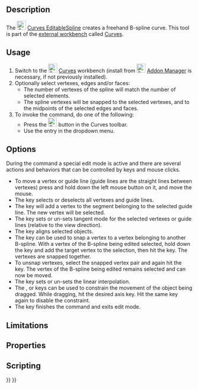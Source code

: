 <languages/>

{{Docnav
|[[Curves_Line|Line]]
|[[Curves_ExtendCurve|ExtendCurve]]
|[[Curves_Workbench|Curves]]
|IconL=Curves_Line.svg
|IconR=Curves_ExtendCurve.svg
|IconC=Curves_workbench_icon.svg
}}

{{GuiCommand
|Name=Curves EditableSpline
|MenuLocation=Curves → Freehand BSpline
|Workbenches=[[Curves_Workbench|Curves]]
}}

==Description==

The [[Image:Curves_EditableSpline.svg|24px]] [[Curves_EditableSpline|Curves EditableSpline]] creates a freehand B-spline curve. This tool is part of the [[External_workbenches|external workbench]] called [[Curves_Workbench|Curves]].

==Usage==

# Switch to the [[Image:Curves_workbench_icon.svg|24px]] [[Curves_Workbench|Curves]] workbench (install from [[Image:Std_AddonMgr.svg|24px]] [[Std_AddonMgr|Addon Manager]] is necessary, if not previously installed).
# Optionally select vertexes, edges and/or faces:
#* The number of vertexes of the spline will match the number of selected elements.
#* The spline vertexes will be snapped to the selected vertexes, and to the midpoints of the selected edges and faces.
# To invoke the command, do one of the following:
#* Press the [[Image:Curves_EditableSpline.svg|24px]] button in the Curves toolbar.
#* Use the {{MenuCommand|Curves → Freehand BSpline}} entry in the dropdown menu.

==Options==

During the command a special edit mode is active and there are several actions and behaviors that can be controlled by keys and mouse clicks.

* To move a vertex or guide line (guide lines are the straight lines between vertexes) press and hold down the left mouse button on it, and move the mouse.
* The {{KEY|A}} key selects or deselects all vertexes and guide lines.
* The {{KEY|I}} key will add a vertex to the segment belonging to the selected guide line. The new vertex will be selected.
* The {{KEY|T}} key sets or un-sets tangent mode for the selected vertexes or guide lines (relative to the view direction).
* The {{KEY|P}} key aligns selected objects.
* The {{KEY|S}} key can be used to snap a vertex to a vertex belonging to another B-spline. With a vertex of the B-spline being edited selected, hold down the {{KEY|Ctrl}} key and add the target vertex to the selection, then hit the {{KEY|S}} key. The vertexes are snapped together.
* To unsnap vertexes, select the snapped vertex pair and again hit the {{KEY|S}} key. The vertex of the B-spline being edited remains selected and can now be moved.
* The {{KEY|L}} key sets or un-sets the linear interpolation.
* The {{KEY|X}}, {{KEY|Y}} or {{KEY|Z}} keys can be used to constrain the movement of the object being dragged. While dragging, hit the desired axis key. Hit the same key again to disable the constraint.
* The {{KEY|Q}} key finishes the command and exits edit mode.

==Limitations==


==Properties==


==Scripting==


{{Docnav
|[[Curves_Line|Line]]
|[[Curves_ExtendCurve|ExtendCurve]]
|[[Curves_Workbench|Curves]]
|IconL=Curves_Line.svg
|IconR=Curves_ExtendCurve.svg
|IconC=Curves_workbench_icon.svg
}}

{{Curves Tools navi{{#translation:}}}}
{{Userdocnavi{{#translation:}}}}